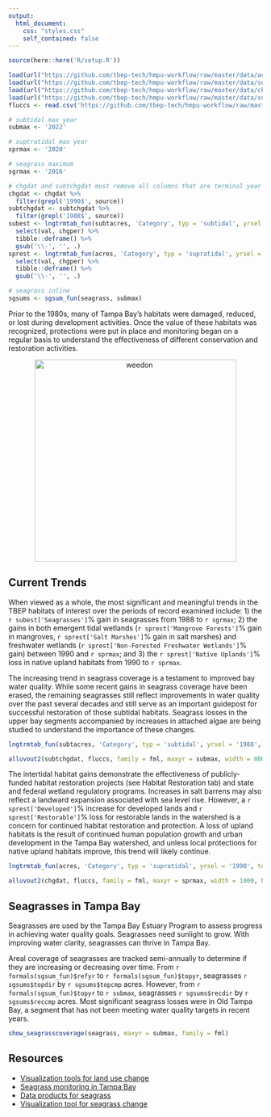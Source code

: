 ```yaml
---
output:
  html_document:
    css: "styles.css"
    self_contained: false
---
```


```r
source(here::here('R/setup.R'))

load(url("https://github.com/tbep-tech/hmpu-workflow/raw/master/data/acres.RData"))
load(url("https://github.com/tbep-tech/hmpu-workflow/raw/master/data/subtacres.RData"))
load(url("https://github.com/tbep-tech/hmpu-workflow/raw/master/data/chgdat.RData"))
load(url("https://github.com/tbep-tech/hmpu-workflow/raw/master/data/subtchgdat.RData"))
fluccs <- read.csv('https://github.com/tbep-tech/hmpu-workflow/raw/master/data/FLUCCShabsclass.csv', stringsAsFactors = F)

# subtidal max year
submax <- '2022'

# suptratidal max year
sprmax <- '2020'

# seagrass maximum
sgrmax <- '2016'

# chgdat and subtchgdat must remove all columns that are terminal year comparisons
chgdat <- chgdat %>% 
  filter(grepl('1990$', source))
subtchgdat <- subtchgdat %>% 
  filter(grepl('1988$', source))
subest <- lngtrmtab_fun(subtacres, 'Category', typ = 'subtidal', yrsel = '1988', topyr = sgrmax, estout = T) %>% 
  select(val, chgper) %>% 
  tibble::deframe() %>% 
  gsub('\\-', '', .)
sprest <- lngtrmtab_fun(acres, 'Category', typ = 'supratidal', yrsel = '1990', topyr = sprmax, estout = T) %>% 
  select(val, chgper) %>% 
  tibble::deframe() %>% 
  gsub('\\-', '', .)

# seagrass inline
sgsums <- sgsum_fun(seagrass, submax)
```

Prior to the 1980s, many of Tampa Bay’s habitats were damaged, reduced, or lost during development activities. Once the value of these habitats was recognized, protections were put in place and monitoring began on a regular basis to understand the effectiveness of different conservation and restoration activities.

<center><img alt="weedon" src="img/weedonback.jpg" width="400"/></center>
<p></p>

## Current Trends

When viewed as a whole, the most significant and meaningful trends in the TBEP habitats of interest over the periods of record examined include: 1) the `r subest['Seagrasses']`% gain in seagrasses from 1988 to `r sgrmax`; 2) the gains in both emergent tidal wetlands (`r sprest['Mangrove Forests']`% gain in mangroves, `r sprest['Salt Marshes']`% gain in salt marshes) and freshwater wetlands (`r sprest['Non-Forested Freshwater Wetlands']`% gain) between 1990 and `r sprmax`; and 3) the `r sprest['Native Uplands']`% loss in native upland habitats from 1990 to `r sprmax`. 

The increasing trend in seagrass coverage is a testament to improved bay water quality. While some recent gains in seagrass coverage have been erased, the remaining seagrasses still reflect improvements in water quality over the past several decades and still serve as an important guidepost for successful restoration of those subtidal habitats. Seagrass losses in the upper bay segments accompanied by increases in attached algae are being studied to understand the importance of these changes.

```r
lngtrmtab_fun(subtacres, 'Category', typ = 'subtidal', yrsel = '1988', topyr = submax, estout = F, family = fml)
```

```r
alluvout2(subtchgdat, fluccs, family = fml, maxyr = submax, width = 800, height = 900, mrg = 0)
```

The intertidal habitat gains demonstrate the effectiveness of publicly-funded habitat restoration projects (see Habitat Restoration tab) and state and federal wetland regulatory programs. Increases in salt barrens may also reflect a landward expansion associated with sea level rise. However, a `r sprest['Developed']`% increase for developed lands and `r sprest['Restorable']`% loss for restorable lands in the watershed is a concern for continued habitat restoration and protection. A loss of upland habitats is the result of continued human population growth and urban development in the Tampa Bay watershed, and unless local protections for native upland habitats improve, this trend will likely continue.

```r
lngtrmtab_fun(acres, 'Category', typ = 'supratidal', yrsel = '1990', topyr = sprmax, estout = F, family = fml)
```

```r
alluvout2(chgdat, fluccs, family = fml, maxyr = sprmax, width = 1000, height = 900, mrg = 95)
```

## Seagrasses in Tampa Bay

Seagrasses are used by the Tampa Bay Estuary Program to assess progress in achieving water quality goals. Seagrasses need sunlight to grow.  With improving water clarity, seagrasses can thrive in Tampa Bay.

Areal coverage of seagrasses are tracked semi-annually to determine if they are increasing or decreasing over time.  From `r formals(sgsum_fun)$refyr` to `r formals(sgsum_fun)$topyr`, seagrasses `r sgsums$topdir` by `r sgsums$topcmp` acres.  However, from `r formals(sgsum_fun)$topyr` to `r submax`, seagrasses `r sgsums$recdir` by `r sgsums$reccmp` acres.  Most significant seagrass losses were in Old Tampa Bay, a segment that has not been meeting water quality targets in recent years.

```r
show_seagrasscoverage(seagrass, maxyr = submax, family = fml)
```

## Resources

* [Visualization tools for land use change](https://shiny.tbep.org/landuse-change/) 
* [Seagrass monitoring in Tampa Bay](https://tampabay.wateratlas.usf.edu/seagrass-monitoring/)
* [Data products for seagrass](https://tbep.org/seagrass-assessment/)
* [Visualization tool for seagrass change](https://shiny.tbep.org/seagrass-analysis/)

<script type="text/javascript" src="js/iframeResizer.contentWindow.min.js"></script>
